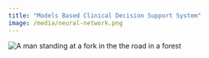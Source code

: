 ```yaml
---
title: "Models Based Clinical Decision Support System"
image: /media/neural-network.png
---
```


![](/media/neural-network.png){alt="A man standing at a fork in the the road in a forest"}